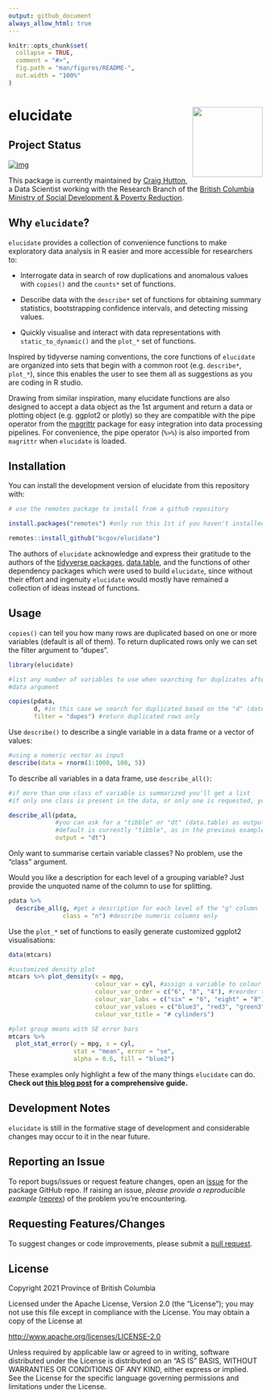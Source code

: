 ```yaml
---
output: github_document
always_allow_html: true
---
```


<!-- README.md is generated from README.Rmd. Please edit that file -->

```r
knitr::opts_chunk$set(
  collapse = TRUE,
  comment = "#>",
  fig.path = "man/figures/README-",
  out.width = "100%"
)
```

# elucidate <img src='man/figures/hex-elucidate.png' align="right" height="139" />

## Project Status

[![img](https://img.shields.io/badge/Lifecycle-Maturing-007EC6)](https://github.com/bcgov/repomountie/blob/master/doc/lifecycle-badges.md)

This package is currently maintained by [Craig Hutton](https://craig.rbind.io/), a Data Scientist working with the Research Branch of the [British Columbia Ministry of Social Development & Poverty Reduction](https://www2.gov.bc.ca/gov/content/governments/organizational-structure/ministries-organizations/ministries/social-development-poverty-reduction).

## Why `elucidate`?

`elucidate` provides a collection of convenience functions to make exploratory data analysis in R easier and more accessible for researchers to:

  * Interrogate data in search of row duplications and anomalous values with `copies()` and the `counts*` set of functions.

  * Describe data with the `describe*` set of functions for obtaining summary statistics, bootstrapping confidence intervals, and detecting missing values.

  * Quickly visualise and interact with data representations with `static_to_dynamic()` and the `plot_*` set of functions.

Inspired by tidyverse naming conventions, the core functions of `elucidate` are organized into sets that begin with a common root (e.g. `describe*`, `plot_*`), since this enables the user to see them all as suggestions as you are coding in R studio.

Drawing from similar inspiration, many elucidate functions are also designed to accept a data object as the 1st argument and return a data or plotting object (e.g. ggplot2 or plotly) so they are compatible with the pipe operator from the [magrittr](https://magrittr.tidyverse.org/reference/pipe.html) package for easy integration into data processing pipelines. For convenience, the pipe operator (`%>%`) is also imported from `magrittr` when `elucidate` is loaded.


## Installation

You can install the development version of elucidate from this repository with:

``` r
# use the remotes package to install from a github repository

install.packages("remotes") #only run this 1st if you haven't installed remotes before

remotes::install_github("bcgov/elucidate")
``` 

The authors of `elucidate` acknowledge and express their gratitude to the authors of the [tidyverse packages](https://www.tidyverse.org/), [data.table](https://github.com/Rdatatable/data.table), and the functions of other dependency packages which were used to build `elucidate`, since without their effort and ingenuity `elucidate` would mostly have remained a collection of ideas instead of functions. 

## Usage

`copies()` can tell you how many rows are duplicated based on one or more variables (default is all of them). To return duplicated rows only we can set the filter argument to "dupes".

```r
library(elucidate)

#list any number of variables to use when searching for duplicates after the
#data argument

copies(pdata,
       d, #in this case we search for duplicated based on the "d" (date) column
       filter = "dupes") #return duplicated rows only

```

Use `describe()` to describe a single variable in a data frame or a vector of values:

```r
#using a numeric vector as input
describe(data = rnorm(1:1000, 100, 5))

```

To describe all variables in a data frame, use `describe_all()`:

```r
#if more than one class of variable is summarized you'll get a list
#if only one class is present in the data, or only one is requested, you'll get a dataframe

describe_all(pdata,
             #you can ask for a "tibble" or "dt" (data.table) as output options
             #default is currently "tibble", as in the previous example.
             output = "dt") 

```


Only want to summarise certain variable classes? No problem, use the "class" argument.

Would you like a description for each level of a grouping variable? Just provide the unquoted name of the column to use for splitting.

```r

pdata %>% 
  describe_all(g, #get a description for each level of the "g" column
               class = "n") #describe numeric columns only

```

Use the `plot_*` set of functions to easily generate customized ggplot2 visualisations:

```r
data(mtcars)

#customized density plot
mtcars %>% plot_density(x = mpg,
                        colour_var = cyl, #assign a variable to colour
                        colour_var_order = c("6", "8", "4"), #reorder the levels of the colour variable
                        colour_var_labs = c("six" = "6", "eight" = "8"), #recode the colour variable labels
                        colour_var_values = c("blue3", "red3", "green3"), #change the colours from the ggplot2 defaults
                        colour_var_title = "# cylinders")

#plot group means with SE error bars
mtcars %>% 
  plot_stat_error(y = mpg, x = cyl,
                  stat = "mean", error = "se",
                  alpha = 0.6, fill = "blue2")

```

These examples only highlight a few of the many things `elucidate` can do. **Check out [this blog post](https://craig.rbind.io/post/2020-12-07-asgr-3-0-exploring-data-with-elucidate/) for a comprehensive guide.** 


## Development Notes

`elucidate` is still in the formative stage of development and considerable changes may occur to it in the near future.

## Reporting an Issue

To report bugs/issues or request feature changes, open an [issue](https://github.com/bcgov/elucidate/issues) for the package GitHub repo. If raising an issue, *please provide a reproducible example* ([reprex](https://www.tidyverse.org/help/)) of the problem you're encountering.

## Requesting Features/Changes

To suggest changes or code improvements, please submit a [pull request](https://github.com/bcgov/elucidate/pulls).

## License

Copyright 2021 Province of British Columbia

Licensed under the Apache License, Version 2.0 (the “License”); you may not use this file except in compliance with the License. You may obtain a copy of the License at

[http://www.apache.org/licenses/LICENSE-2.0](http://www.apache.org/licenses/LICENSE-2.0)

Unless required by applicable law or agreed to in writing, software distributed under the License is distributed on an “AS IS” BASIS, WITHOUT WARRANTIES OR CONDITIONS OF ANY KIND, either express or implied. See the License for the specific language governing permissions and limitations under the License.

